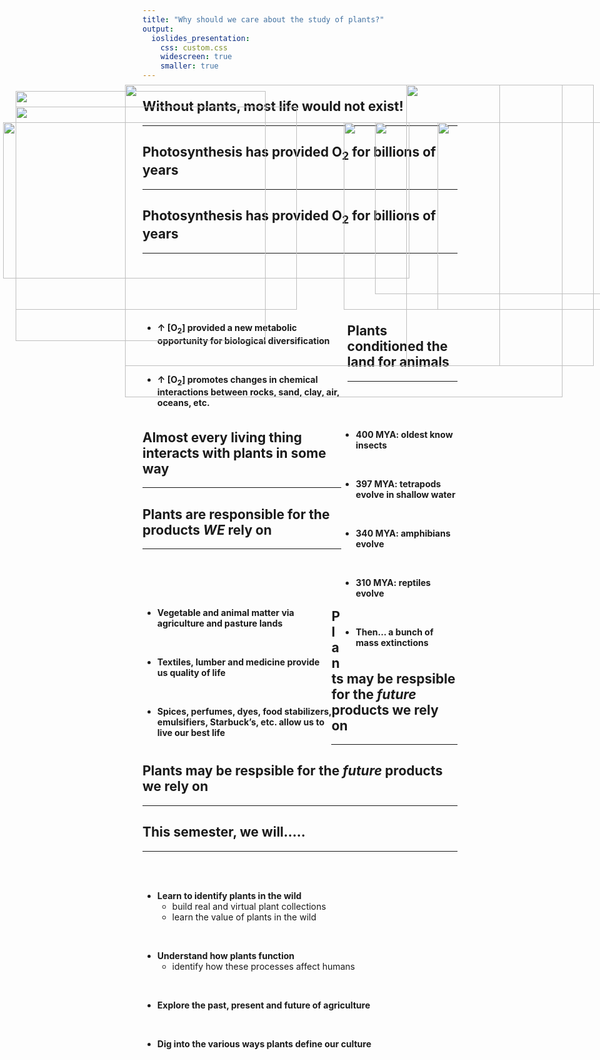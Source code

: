 ```yaml
---
title: "Why should we care about the study of plants?"
output: 
  ioslides_presentation:
    css: custom.css
    widescreen: true
    smaller: true
---
```


## Without plants, most life would not exist!
<hr>

<IMG STYLE="position:absolute; TOP:200px; LEFT:25px; WIDTH:400px; HEIGHT:400px" SRC="images/voc.png">

<IMG STYLE="position:absolute; TOP:250px; LEFT:550px; WIDTH:550px; HEIGHT:300px" SRC="images/voc2.png">

## Photosynthesis has provided O~2~ for billions of years
<hr>

<IMG STYLE="position:absolute; TOP:190px; LEFT:200px; WIDTH:600px; HEIGHT:450px" SRC="images/lifeevolve.jpg">

## Photosynthesis has provided O~2~ for billions of years
<hr>
<br/>
<br/>
<br/>
<br/>

<div style="float: left; width: 65%;">

* **&uarr; [O~2~]  provided a new metabolic opportunity for biological diversification**

<br/>

* **&uarr; [O~2~] promotes changes in chemical interactions between rocks, sand, clay, air, oceans, etc.**

</div>

<IMG STYLE="position:absolute; TOP:250px; LEFT:700px; WIDTH:300px; HEIGHT:300px" SRC="images/bif.jpg">

## Plants conditioned the land for animals
<hr>
<br/>
<br/>

<IMG STYLE="position:absolute; TOP:250px; LEFT:5px; WIDTH:650px; HEIGHT:250px" SRC="images/planttime.jpg">

<div style="float: right; width: 37%;">

* **400 MYA: oldest know insects**

<br/>

* **397 MYA: tetrapods evolve in shallow water**

<br/>

* **340 MYA: amphibians evolve**

<br/>

* **310 MYA: reptiles evolve**

<br/>

* **Then... a bunch of mass extinctions**
</div>

## Almost every living thing interacts with plants in some way
<hr>

<IMG STYLE="position:absolute; TOP:190px; LEFT:200px; WIDTH:700px; HEIGHT:500px" SRC="images/symbiosis.jpg">

## Plants are responsible for the products *WE* rely on
<hr>
<br/>
<br/>
<br/>

<div style="float: left; width: 60%;">

* **Vegetable and animal matter via agriculture and pasture lands**

<br/>

* **Textiles, lumber and medicine provide us quality of life**

<br/>

* **Spices, perfumes, dyes,  food stabilizers, emulsifiers, Starbuck's, etc. allow us to live our best life**

</div>

<IMG STYLE="position:absolute; TOP:190px; LEFT:650px; WIDTH:300px; HEIGHT:450px" SRC="images/coffee.png">

## Plants may be respsible for the *future* products we rely on
<hr>

<IMG STYLE="position:absolute; TOP:225px; LEFT:25px; WIDTH:450px; HEIGHT:325px" SRC="images/biofuel.jpg">

<IMG STYLE="position:absolute; TOP:250px; LEFT:600px; WIDTH:400px; HEIGHT:275px" SRC="images/ethanol.jpg">

## Plants may be respsible for the *future* products we rely on
<hr>

<IMG STYLE="position:absolute; TOP:190px; LEFT:200px; WIDTH:700px; HEIGHT:500px" SRC="images/jobs.png">

## This semester, we will.....
<hr>
<br/>
<br/>

* **Learn to identify plants in the wild**
    + build real and virtual plant collections
    + learn the value of plants in the wild

<br/>

* **Understand how plants function**
    + identify how these processes affect humans

<br/>

* **Explore the past, present and future of agriculture**

<br/>

* **Dig into the various ways plants define our culture**
